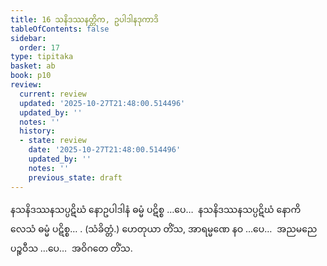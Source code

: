 ```yaml
---
title: 16 သနိဒဿနတ္တိက, ဥပါဒါနဒုကာဒိ
tableOfContents: false
sidebar:
  order: 17
type: tipitaka
basket: ab
book: p10
review:
  current: review
  updated: '2025-10-27T21:48:00.514496'
  updated_by: ''
  notes: ''
  history:
  - state: review
    date: '2025-10-27T21:48:00.514496'
    updated_by: ''
    notes: ''
    previous_state: draft
---
```



<ReviewStatus review={frontmatter.review} showDetails={true} />

<HypothesisAnnotation frontmatter={frontmatter} />

<DynamicBreadcrumb />

<Division number="89" book="p10" e="ch" v="40" p="136">

<Paragraph number="196" book="p10">
နသနိဒဿနသပ္ပဋိဃံ နောဥပါဒါနံ ဓမ္မံ ပဋိစ္စ …ပေ…  နသနိဒဿနသပ္ပဋိဃံ နောကိလေသံ ဓမ္မံ ပဋိစ္စ… . (သံခိတ္တံ.)
</Paragraph>

<Paragraph number="197" book="p10">
ဟေတုယာ တိံသ, အာရမ္မဏေ နဝ …ပေ…  အညမညေ ပဉ္စဝီသ …ပေ…  အဝိဂတေ တိံသ.
</Paragraph>
</Division>